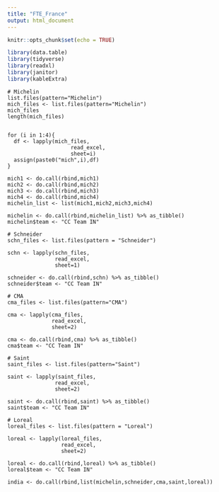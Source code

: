 ```yaml
---
title: "FTE_France"
output: html_document
---
```


```r
knitr::opts_chunk$set(echo = TRUE)
```

```r
library(data.table)
library(tidyverse)
library(readxl)
library(janitor)
library(kableExtra)
```


```r-Indie

# Michelin
list.files(pattern="Michelin")
mich_files <- list.files(pattern="Michelin")
mich_files
length(mich_files)


for (i in 1:4){
  df <- lapply(mich_files,
                    read_excel,
                    sheet=i)
  assign(paste0("mich",i),df)
}

mich1 <- do.call(rbind,mich1)
mich2 <- do.call(rbind,mich2)
mich3 <- do.call(rbind,mich3)
mich4 <- do.call(rbind,mich4)
michelin_list <- list(mich1,mich2,mich3,mich4)

michelin <- do.call(rbind,michelin_list) %>% as_tibble()
michelin$team <- "CC Team IN"

# Schneider
schn_files <- list.files(pattern = "Schneider")

schn <- lapply(schn_files,
               read_excel,
               sheet=1) 

schneider <- do.call(rbind,schn) %>% as_tibble()
schneider$team <- "CC Team IN"

# CMA
cma_files <- list.files(pattern="CMA")

cma <- lapply(cma_files,
              read_excel,
              sheet=2)

cma <- do.call(rbind,cma) %>% as_tibble()
cma$team <- "CC Team IN"

# Saint
saint_files <- list.files(pattern="Saint")

saint <- lapply(saint_files,
               read_excel,
               sheet=2)

saint <- do.call(rbind,saint) %>% as_tibble()
saint$team <- "CC Team IN"

# Loreal
loreal_files <- list.files(pattern = "Loreal")

loreal <- lapply(loreal_files,
                 read_excel,
                 sheet=2)

loreal <- do.call(rbind,loreal) %>% as_tibble()
loreal$team <- "CC Team IN"

india <- do.call(rbind,list(michelin,schneider,cma,saint,loreal))
```

